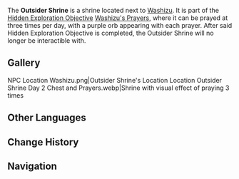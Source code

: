 {{Location Infobox
|image        = Location Outsider Shrine Day 2 Chest and Prayers.webp
|type         = Point of Interest
|region       = Inazuma
|area         = Narukami Island
|subarea      = Inazuma City
}}<!--Unknown type-->

The '''Outsider Shrine''' is a shrine located next to [[Washizu]]. It is part of the [[Hidden Exploration Objective]] [[Washizu's Prayers]], where it can be prayed at three times per day, with a purple orb appearing with each prayer. After said Hidden Exploration Objective is completed, the Outsider Shrine will no longer be interactible with.

==Gallery==
<gallery hideaddbutton="true" captionalign="center">
NPC Location Washizu.png|Outsider Shrine's Location
Location Outsider Shrine Day 2 Chest and Prayers.webp|Shrine with visual effect of praying 3 times
</gallery>

==Other Languages==
{{Other Languages|default_hidden = 1
|en      = Outsider Shrine
|zhs     = 异人龛
|zhs_rm  = Yìrén Kān
|zht     = 異人龕
|zht_rm  = Yìrén Kān
|ja      = 異人祠
|ja_rm   = Ijin Hokora
|ko      = 외부인 감실
|ko_rm   = 
|es      = Altar extranjero
|fr      = Autel étranger
|ru      = Святилище чужеземцев
|th      = ศาลเจ้าของคนต่างแดน
|th_rm   = 
|vi      = Miếu Thờ Người Ngoại Quốc
|de      = Außenseiter-Schrein
|id      = Kuil Orang Asing
|pt      = Santuário dos Estrangeiros
}}

==Change History==
{{Change History|2.0}}

==Navigation==
{{PoI Navbox|Inazuma}}